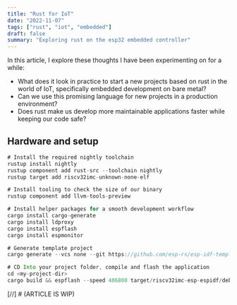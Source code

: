 ```yaml
---
title: "Rust for IoT"
date: "2022-11-07"
tags: ["rust", "iot", "embedded"]
draft: false
summary: "Exploring rust on the esp32 embedded controller"
---
```


In this article, I explore these thoughts I have been experimenting on for a while:

- What does it look in practice to start a new projects based on rust in the world of IoT, specifically embedded development on bare metal?
- Can we use this promising language for new projects in a production environment?
- Does rust make us develop more maintainable applications faster while keeping our code safe?

## Hardware and setup

```rust
# Install the required nightly toolchain
rustup install nightly
rustup component add rust-src --toolchain nightly
rustup target add riscv32imc-unknown-none-elf

# Install tooling to check the size of our binary
rustup component add llvm-tools-preview

# Install helper packages for a smooth development workflow
cargo install cargo-generate
cargo install ldproxy
cargo install espflash
cargo install espmonitor

# Generate template project
cargo generate --vcs none --git https://github.com/esp-rs/esp-idf-template cargo

# CD Into your project folder, compile and flash the application
cd <my-project-dir>
cargo build && espflash --speed 406800 target/riscv32imc-esp-espidf/debug/wireprobe-rs
```

[//] # (ARTICLE IS WIP)
